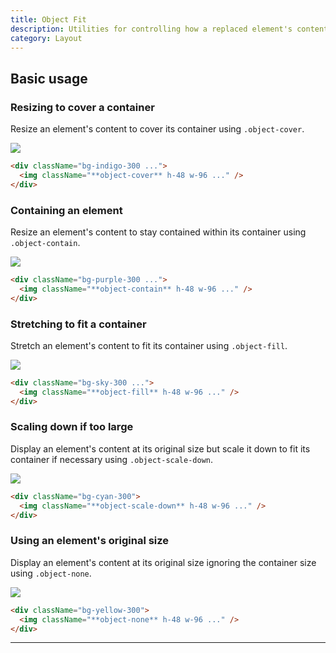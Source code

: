 ```yaml
---
title: Object Fit
description: Utilities for controlling how a replaced element's content should be resized.
category: Layout
---
```



## Basic usage

### Resizing to cover a container

Resize an element's content to cover its container using `.object-cover`.

<Example>
  <div className="text-center rounded-lg overflow-hidden w-56 sm:w-96 mx-auto">
    <img
      className="object-cover h-48 w-full "
      src="https://images.unsplash.com/photo-1554629947-334ff61d85dc?ixid=MnwxMjA3fDB8MHxwaG90by1wYWdlfHx8fGVufDB8fHx8&ixlib=rb-1.2.1&auto=format&fit=crop&w=1024&h=1280&q=80"
    />
  </div>
</Example>

```html
<div className="bg-indigo-300 ...">
  <img className="**object-cover** h-48 w-96 ..." />
</div>
```

### Containing an element

Resize an element's content to stay contained within its container using `.object-contain`.

<Example>
  <div className="relative rounded-lg text-center overflow-hidden w-56 sm:w-96 mx-auto">
    <div className="absolute inset-0 opacity-50 bg-stripes-gray"></div>
    <img
      className="relative z-10 object-contain h-48 w-full"
      src="https://images.unsplash.com/photo-1554629947-334ff61d85dc?ixid=MnwxMjA3fDB8MHxwaG90by1wYWdlfHx8fGVufDB8fHx8&ixlib=rb-1.2.1&auto=format&fit=crop&w=1024&h=1280&q=80"
    />
  </div>
</Example>

```html
<div className="bg-purple-300 ...">
  <img className="**object-contain** h-48 w-96 ..." />
</div>
```

### Stretching to fit a container

Stretch an element's content to fit its container using `.object-fill`.

<Example>
  <div className="bg-stripes-sky-blue rounded-lg text-center overflow-hidden w-56 sm:w-96 mx-auto">
    <img
      className="object-fill h-48 w-full"
      src="https://images.unsplash.com/photo-1554629947-334ff61d85dc?ixid=MnwxMjA3fDB8MHxwaG90by1wYWdlfHx8fGVufDB8fHx8&ixlib=rb-1.2.1&auto=format&fit=crop&w=1024&h=1280&q=80"
    />
  </div>
</Example>

```html
<div className="bg-sky-300 ...">
  <img className="**object-fill** h-48 w-96 ..." />
</div>
```

### Scaling down if too large

Display an element's content at its original size but scale it down to fit its container if necessary using `.object-scale-down`.

<Example>
  <div className="relative rounded-lg text-center overflow-hidden w-56 sm:w-96 mx-auto">
    <div className="absolute inset-0 opacity-50 bg-stripes-gray"></div>
    <img
      className="relative z-10 object-scale-down h-48 w-full"
      src="https://images.unsplash.com/photo-1554629947-334ff61d85dc?ixid=MnwxMjA3fDB8MHxwaG90by1wYWdlfHx8fGVufDB8fHx8&ixlib=rb-1.2.1&auto=format&fit=crop&w=128&h=160&q=80"
    />
  </div>
</Example>

```html
<div className="bg-cyan-300">
  <img className="**object-scale-down** h-48 w-96 ..." />
</div>
```

### Using an element's original size

Display an element's content at its original size ignoring the container size using `.object-none`.

<Example>
  <div className="relative rounded-lg text-center overflow-hidden w-56 sm:w-96 mx-auto">
    <div className="absolute inset-0 opacity-50 bg-stripes-gray"></div>
    <img
      className="relative z-10 object-none h-48 w-full"
      src="https://images.unsplash.com/photo-1554629947-334ff61d85dc?ixid=MnwxMjA3fDB8MHxwaG90by1wYWdlfHx8fGVufDB8fHx8&ixlib=rb-1.2.1&auto=format&fit=crop&w=1024&h=1280&q=80"
    />
  </div>
</Example>

```html
<div className="bg-yellow-300">
  <img className="**object-none** h-48 w-96 ..." />
</div>
```

---
